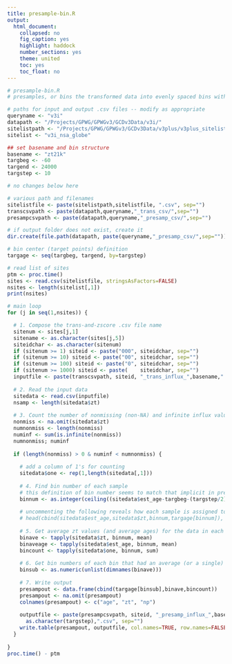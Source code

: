 ```yaml
---
title: presample-bin.R
output:
  html_document:
    collapsed: no
    fig_caption: yes
    highlight: haddock
    number_sections: yes
    theme: united
    toc: yes
    toc_float: no
---
```


```r
# presample-bin.R
# presamples, or bins the transformed data into evenly spaced bins with no interpolation  

# paths for input and output .csv files -- modify as appropriate
queryname <- "v3i"
datapath <- "/Projects/GPWG/GPWGv3/GCDv3Data/v3i/"
sitelistpath <- "/Projects/GPWG/GPWGv3/GCDv3Data/v3plus/v3plus_sitelists/"
sitelist <- "v3i_nsa_globe"

## set basename and bin structure
basename <- "zt21k"
targbeg <- -60
targend <- 24000
targstep <- 10

# no changes below here

# various path and filenames
sitelistfile <- paste(sitelistpath,sitelistfile, ".csv", sep="")
transcsvpath <- paste(datapath,queryname,"_trans_csv/",sep="")
presampcsvpath <- paste(datapath,queryname,"_presamp_csv/",sep="")

# if output folder does not exist, create it
dir.create(file.path(datapath, paste(queryname,"_presamp_csv/",sep="")), showWarnings=FALSE)

# bin center (target points) definition
targage <- seq(targbeg, targend, by=targstep)

# read list of sites
ptm <- proc.time()
sites <- read.csv(sitelistfile, stringsAsFactors=FALSE)
nsites <- length(sitelist[,1])
print(nsites)

# main loop
for (j in seq(1,nsites)) {

  # 1. Compose the trans-and-zscore .csv file name
  sitenum <- sites[j,1]
  sitename <- as.character(sites[j,5])
  siteidchar <- as.character(sitenum)
  if (sitenum >= 1) siteid <- paste("000", siteidchar, sep="")
  if (sitenum >= 10) siteid <- paste("00", siteidchar, sep="")
  if (sitenum >= 100) siteid <- paste("0", siteidchar, sep="")
  if (sitenum >= 1000) siteid <- paste(    siteidchar, sep="")
  inputfile <- paste(transcsvpath, siteid, "_trans_influx_",basename,".csv", sep="")
  
  # 2. Read the input data
  sitedata <- read.csv(inputfile)
  nsamp <- length(sitedata$zt)
  
  # 3. Count the number of nonmissing (non-NA) and infinite influx values
  nonmiss <- na.omit(sitedata$zt)
  numnonmiss <- length(nonmiss)
  numinf <- sum(is.infinite(nonmiss))
  numnonmiss; numinf
  
  if (length(nonmiss) > 0 & numinf < numnonmiss) {
  
    # add a column of 1's for counting
    sitedata$one <- rep(1,length(sitedata[,1]))
    
    # 4. Find bin number of each sample
    # this definition of bin number seems to match that implicit in presample.f90
    binnum <- as.integer(ceiling((sitedata$est_age-targbeg-(targstep/2))/targstep))+1
    
    # uncommenting the following reveals how each sample is assigned to a bin
    # head(cbind(sitedata$est_age,sitedata$zt,binnum,targage[binnum]), 20)
    
    # 5. Get average zt values (and average ages) for the data in each bin
    binave <- tapply(sitedata$zt, binnum, mean)
    binaveage <- tapply(sitedata$est_age, binnum, mean)
    bincount <- tapply(sitedata$one, binnum, sum)
    
    # 6. Get bin numbers of each bin that had an average (or a single) value
    binsub <- as.numeric(unlist(dimnames(binave)))  
    
    # 7. Write output
    presampout <- data.frame(cbind(targage[binsub],binave,bincount))
    presampout <- na.omit(presampout)
    colnames(presampout) <- c("age", "zt", "np")
 
    outputfile <- paste(presampcsvpath, siteid, "_presamp_influx_",basename,"_bw",
      as.character(targstep),".csv", sep="")
    write.table(presampout, outputfile, col.names=TRUE, row.names=FALSE, sep=",")
  }
  
}
proc.time() - ptm
```